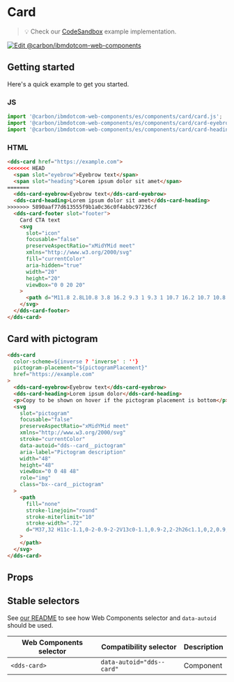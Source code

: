 
# Card

> 💡 Check our
> [CodeSandbox](https://githubbox.com/carbon-design-system/carbon-for-ibm-dotcom/tree/master/packages/web-components/examples/codesandbox/components/card)
> example implementation.

[![Edit @carbon/ibmdotcom-web-components](https://codesandbox.io/static/img/play-codesandbox.svg)](https://githubbox.com/carbon-design-system/carbon-for-ibm-dotcom/tree/master/packages/web-components/examples/codesandbox/components/card)

## Getting started

Here's a quick example to get you started.

### JS

```javascript
import '@carbon/ibmdotcom-web-components/es/components/card/card.js';
import '@carbon/ibmdotcom-web-components/es/components/card/card-eyebrow.js';
import '@carbon/ibmdotcom-web-components/es/components/card/card-heading.js';
```

### HTML

```html
<dds-card href="https://example.com">
<<<<<<< HEAD
  <span slot="eyebrow">Eyebrow text</span>
  <span slot="heading">Lorem ipsum dolor sit amet</span>
=======
  <dds-card-eyebrow>Eyebrow text</dds-card-eyebrow>
  <dds-card-heading>Lorem ipsum dolor sit amet</dds-card-heading>
>>>>>>> 5890aaf77d613555f9b1a0c36c0f4abbc97236cf
  <dds-card-footer slot="footer">
    Card CTA text
    <svg
      slot="icon"
      focusable="false"
      preserveAspectRatio="xMidYMid meet"
      xmlns="http://www.w3.org/2000/svg"
      fill="currentColor"
      aria-hidden="true"
      width="20"
      height="20"
      viewBox="0 0 20 20"
    >
      <path d="M11.8 2.8L10.8 3.8 16.2 9.3 1 9.3 1 10.7 16.2 10.7 10.8 16.2 11.8 17.2 19 10z"></path>
    </svg>
  </dds-card-footer>
</dds-card>
```

## Card with pictogram

```html
<dds-card
  color-scheme=${inverse ? 'inverse' : ''}
  pictogram-placement="${pictogramPlacement}"
  href="https://example.com"
>
  <dds-card-eyebrow>Eyebrow text</dds-card-eyebrow>
  <dds-card-heading>Lorem ipsum dolor</dds-card-heading>
  <p>Copy to be shown on hover if the pictogram placement is bottom</p>
  <svg
    slot="pictogram"
    focusable="false"
    preserveAspectRatio="xMidYMid meet"
    xmlns="http://www.w3.org/2000/svg"
    stroke="currentColor"
    data-autoid="dds--card__pictogram"
    aria-label="Pictogram description"
    width="48"
    height="48"
    viewBox="0 0 48 48"
    role="img"
    class="bx--card__pictogram"
  >
    <path
      fill="none"
      stroke-linejoin="round"
      stroke-miterlimit="10"
      stroke-width=".72"
      d="M37,32 H11c-1.1,0-2-0.9-2-2V13c0-1.1,0.9-2,2-2h26c1.1,0,2,0.9,2,2v17C39,31.1,38.1,32,37,32z M17,37h14 M24,32v5 M9,27h30"
    >
    </path>
  </svg>
</dds-card>
```

## Props

<Props of="dds-card" />

## Stable selectors

See [our README](https://github.com/carbon-design-system/carbon-for-ibm-dotcom/tree/master/packages/web-components#stable-selectors-for-analytics-and-integratione2e-testing-in-web-components) to see how Web Components selector and `data-autoid` should be used.

| Web Components selector | Compatibility selector    | Description |
| ----------------------- | ------------------------- | ----------- |
| `<dds-card>`            | `data-autoid="dds--card"` | Component   |

<Description markdown={contributing} />
